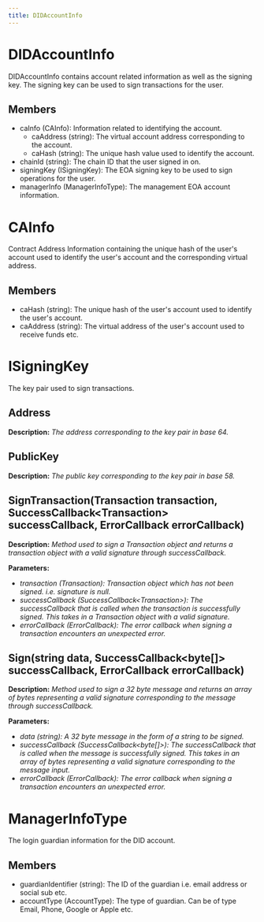 ```yaml
---
title: DIDAccountInfo
---
```


# DIDAccountInfo

DIDAccountInfo contains account related information as well as the signing key. The signing key can be used to sign transactions for the user.

## Members

- caInfo (CAInfo): Information related to identifying the account.
    - caAddress (string): The virtual account address corresponding to the account.
    - caHash (string): The unique hash value used to identify the account.
- chainId (string): The chain ID that the user signed in on.
- signingKey (ISigningKey): The EOA signing key to be used to sign operations for the user.
- managerInfo (ManagerInfoType): The management EOA account information.

# CAInfo

Contract Address Information containing the unique hash of the user's account used to identify the user's account and the corresponding virtual address.

## Members

- caHash (string): The unique hash of the user's account used to identify the user's account.
- caAddress (string): The virtual address of the user's account used to receive funds etc.

# ISigningKey

The key pair used to sign transactions.

## Address

**Description:** *The address corresponding to the key pair in base 64.*

## PublicKey

**Description:** *The public key corresponding to the key pair in base 58.*

## SignTransaction(Transaction transaction, SuccessCallback<Transaction\> successCallback, ErrorCallback errorCallback)

**Description:** *Method used to sign a Transaction object and returns a transaction object with a valid signature through successCallback.*

**Parameters:**

-   *transaction (Transaction): Transaction object which has not been signed. i.e. signature is null.*
-   *successCallback (SuccessCallback<Transaction\>): The successCallback that is called when the transaction is successfully signed. This takes in a Transaction object with a valid signature.*
-   *errorCallback (ErrorCallback): The error callback when signing a transaction encounters an unexpected error.*

## Sign(string data, SuccessCallback<byte[]\> successCallback, ErrorCallback errorCallback)

**Description:** *Method used to sign a 32 byte message and returns an array of bytes representing a valid signature corresponding to the message through successCallback.*

**Parameters:**

-   *data (string): A 32 byte message in the form of a string to be signed.*
-   *successCallback (SuccessCallback<byte[]\>): The successCallback that is called when the message is successfully signed. This takes in an array of bytes representing a valid signature corresponding to the message input.*
-   *errorCallback (ErrorCallback): The error callback when signing a transaction encounters an unexpected error.*

# ManagerInfoType

The login guardian information for the DID account.

## Members

- guardianIdentifier (string): The ID of the guardian i.e. email address or social sub etc.
- accountType (AccountType): The type of guardian. Can be of type Email, Phone, Google or Apple etc.